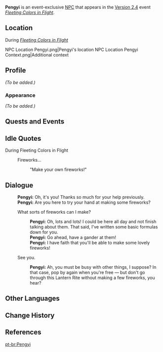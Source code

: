 {{Meta
<!-- Remove this template after adding the missing info -->
|missing_NPC_profile  = yes
}}
{{Character Infobox
|type             = Event NPC
|image            = NPC Pengyi.png
|name             = Pengyi
|region           = Liyue
|location         = Liyue
|affiliation      = 
|title            = Firework-Maker
|voiceEN          = [https://www.ryancoltlevy.com/ Ryan Colt Levy]<ref>Twitter: [https://twitter.com/ryancoltlevy/status/1486046038360150023 EN VA Self Announcement]</ref>
|voiceCN          = 
|voiceJP          = 
}}
'''Pengyi''' is an event-exclusive [[NPC]] that appears in the [[Version 2.4]] event ''[[Fleeting Colors in Flight]]''.

==Location==
;During ''[[Fleeting Colors in Flight]]''
<gallery>
NPC Location Pengyi.png|Pengyi's location
NPC Location Pengyi Context.png|Additional context
</gallery>

==Profile==
<!-- detailed story/lore information goes here -->
''(To be added.)''

===Appearance===
''(To be added.)''

==Quests and Events==
{{Quests and Events}}

==Idle Quotes==
;During Fleeting Colors in Flight
{{Dialogue Start}}
: {{DIcon|Idle}} Fireworks...
:: {{A|VO Pengyi Lantern Rite 01.ogg}} "Make your own fireworks!"
{{Dialogue End}}

==Dialogue==
{{Dialogue Start}}
:'''Pengyi:''' Oh, it's you! Thanks so much for your help previously.
:'''Pengyi:''' Are you here to try your hand at making some fireworks?
:{{DIcon}} What sorts of fireworks can I make?
::'''Pengyi:''' Oh, lots and lots! I could be here all day and not finish talking about them. That said, I've written some basic formulas down for you.
::'''Pengyi:''' Go ahead, have a gander at them!
::'''Pengyi:''' I have faith that you'll be able to make some lovely fireworks!
:{{DIcon}} See you.
::'''Pengyi:''' Ah, you must be busy with other things, I suppose? In that case, pop by again when you're free &mdash; but don't go through this Lantern Rite without making a few fireworks, you hear?
{{Dialogue End}}

==Other Languages==
{{Other Languages|default_hidden = 1
|en      = Pengyi
|zhs     = 朋义
|zhs_rm  = Péngyì
|zht     = 朋義
|zht_rm  = Péngyì
|ja      = 朋義
|ja_rm   = Hougi<ref>{{Ref/Quest|The Blazing Stars Ring in Fortune|note=Japanese Voice-Over}}</ref>
|ko      = {{tt|의|義}}웅<!--雄?-->
|ko_rm   = Ui-ung
|es      = Pengyi
|fr      = Pengyi
|ru      = Пэн И
|th      = Pengyi
|vi      = Pengyi
|de      = Pengyi
|id      = Pengyi
|pt      = Pengyi
}}

==Change History==
{{Change History|2.4}}

==References==
{{Reflist}}

[[pt-br:Pengyi]]